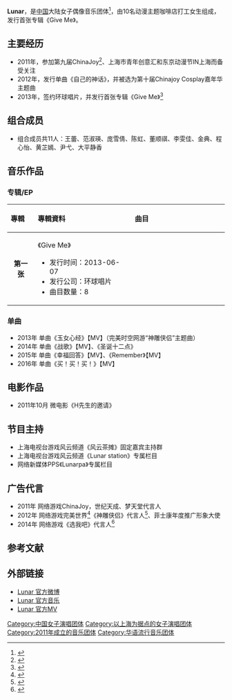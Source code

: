 {{艺人
| 姓名 = Lunar
| 类型 = 組合
| 图片 = 
| 图片简介 = 
| 原名 = 
| 英文名 = 
| 罗马拼音 = 
| 国籍 = {{PRC}} 
| 民族 = [[汉族|汉族]]
| 出道日期 = 2011年4月2日
| 出道地点 = 上海市
| 语言     = [[汉语|汉语]] 
| 教育程度 =  
| 宗教信仰 = 
| 音乐类型 = [[华语流行|华语流行]]
| 活跃年代 = 2012年至今
| 唱片公司 = [[环球唱片|环球唱片]]（2012-至今） 
| 经纪公司 = [[环球唱片|环球唱片]]（2012-至今）
| 网站 = [http://www.chongshangmedia.com/  China Queen 官方网站]
}}

'''Lunar'''，是[[中国|中国]]大陆女子偶像音乐团体<ref>{{Cite web |url=http://ent.sina.com.cn/y/2013-07-30/19383976192.shtml |title=女子组合ChinaQueen出道 推出首张EP |accessdate=2014-06-07 |archive-date=2014-07-14 |archive-url=https://web.archive.org/web/20140714145655/http://ent.sina.com.cn/y/2013-07-30/19383976192.shtml |dead-url=no }}</ref>，由10名动漫主题咖啡店打工女生组成，发行首张专辑《Give Me》。

==主要经历==
* 2011年，参加第九届ChinaJoy<ref>{{Cite web |url=http://game.163.com/13/0724/11/94I0S6V400314K8I.html |title=新秀偶像团Lunar少女组合登场ChinaJoy |accessdate=2014-06-07 |archive-date=2014-07-14 |archive-url=https://web.archive.org/web/20140714230538/http://game.163.com/13/0724/11/94I0S6V400314K8I.html |dead-url=no }}</ref>、上海市青年创意汇和东京动漫节IN上海而备受关注
* 2012年，发行单曲《自己的神话》，并被选为第十届Chinajoy Cosplay嘉年华主题曲 
* 2013年，签约环球唱片，并发行首张专辑《Give Me》<ref>{{Cite web |url=http://ent.qq.com/a/20130608/001472.htm |title=女子组合Lunar沪发片 穿萌系制服甜美出道 |accessdate=2014-06-07 |archive-date=2014-07-14 |archive-url=https://web.archive.org/web/20140714214827/http://ent.qq.com/a/20130608/001472.htm |dead-url=no }}</ref> 

==组合成员==  
* 组合成员共11人：王蕾、范淑瑛、庞雪倩、陈虹、董顺祺、李雯佳、金典、程心怡、黄芷嫣、尹弋、大平静香

==音乐作品==
===专辑/EP===
{| class="wikitable"
!align="left" width="80px"| 專輯 
!align="left" width="350px"| 專輯資料
!align="left" width="400px"| 曲目
|-
|align="center"| '''第一张'''
|align="left"|《Give Me》  
* 发行时间：2013-06-07
* 发行公司：环球唱片
* 曲目数量：8
|align="left" style="font-size: 85%;"|
{{hidden|曲目|
# Give Me【MV】
# 自己的神话【MV】
# 水晶爱情【MV】
# 告白【MV】
# 相片
# 棒棒糖
# 梦想的翅膀【MV】（上海欢乐谷广告主题曲）
# Fly Away 	
}}
|}

===单曲===
* 2013年 单曲《玉女心经》【MV】（完美时空网游“神雕侠侣”主题曲）
* 2014年 单曲《战歌》【MV】、《圣诞十二点》
* 2015年 单曲《幸福回答》【MV】、《Remember》【MV】
* 2016年 单曲《买！买！买！》【MV】

==电影作品==
* 2011年10月 微电影《H先生的邀请》

==节目主持==
* 上海电视台游戏风云频道《风云茶摊》固定嘉宾主持群
* 上海电视台游戏风云频道《Lunar station》专属栏目
* 网络新媒体PPS《Lunarpa》专属栏目

==广告代言==
* 2011年 网络游戏ChinaJoy，世纪天成、梦天堂代言人
* 2012年 网络游戏完美世界<ref>{{Cite web |url=http://news.jschina.com.cn/system/2012/07/11/013745714.shtml |title=完美世界2012CJ超萌女仆团Lunar组合大曝光 |accessdate=2014-06-07 |archive-date=2014-07-14 |archive-url=https://web.archive.org/web/20140714174925/http://news.jschina.com.cn/system/2012/07/11/013745714.shtml |dead-url=no }}</ref>《神雕侠侣》代言人<ref>{{Cite web |url=http://game.china.com/online/mhsdol/news/11111580/20120917/17435219.html |title=Lunar少女组合受“完美世界”垂青 灰姑娘变凤凰 |access-date=2014-06-07 |archive-url=https://web.archive.org/web/20140714222004/http://game.china.com/online/mhsdol/news/11111580/20120917/17435219.html |archive-date=2014-07-14 |dead-url=yes }}</ref>、菲士康年度推广形象大使
* 2014年 网络游戏《选我吧》代言人<ref>{{Cite web |url=http://web.52pk.com/html/20140605/6039392.shtml |title=真人偶像团体lunar音乐页游《选我吧》今日首曝 |accessdate=2014-06-07 |archive-date=2016-03-10 |archive-url=https://web.archive.org/web/20160310181802/http://web.52pk.com/html/20140605/6039392.shtml |dead-url=no }}</ref>

==参考文献==
{{Reflist}}

==外部链接==
* [http://weibo.com/lunargirls Lunar 官方微博] {{Wayback|url=http://weibo.com/lunargirls |date=20180814033929 }}
* [https://web.archive.org/web/20170729034344/http://music.baidu.com/artist/18327441 Lunar 官方音乐]
* [https://web.archive.org/web/20140714151504/http://www.yinyuetai.com/fanclub/24658 Lunar 官方MV]

[[Category:中国女子演唱团体|Category:中国女子演唱团体]]
[[Category:以上海为据点的女子演唱团体|Category:以上海为据点的女子演唱团体]]
[[Category:2011年成立的音乐团体|Category:2011年成立的音乐团体]]
[[Category:华语流行音乐团体|Category:华语流行音乐团体]]